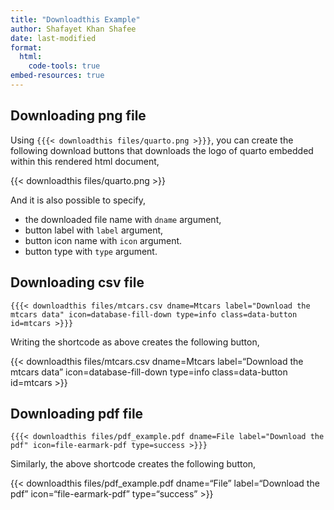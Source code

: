 ```yaml
---
title: "Downloadthis Example"
author: Shafayet Khan Shafee
date: last-modified
format: 
  html:
    code-tools: true
embed-resources: true
---
```


## Downloading png file

Using `{{{< downloadthis files/quarto.png >}}}`, you can create the following download buttons that downloads the logo of quarto embedded within this rendered html document,

{{< downloadthis files/quarto.png >}}


And it is also possible to specify,

- the downloaded file name with `dname` argument, 
- button label with `label` argument,
- button icon name with `icon` argument.
- button type with `type` argument.

## Downloading csv file

`{{{< downloadthis files/mtcars.csv dname=Mtcars label="Download the mtcars data" icon=database-fill-down type=info class=data-button id=mtcars >}}}`

Writing the shortcode as above creates the following button,

{{< downloadthis files/mtcars.csv dname=Mtcars label="Download the mtcars data"
icon=database-fill-down type=info class=data-button id=mtcars >}}


## Downloading pdf file

`{{{< downloadthis files/pdf_example.pdf dname=File label="Download the pdf" icon=file-earmark-pdf type=success >}}}`

Similarly, the above shortcode creates the following button,

{{< downloadthis files/pdf_example.pdf dname="File" label="Download the pdf" icon="file-earmark-pdf" type="success" >}}